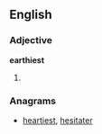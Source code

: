 ==English==

===Adjective===
'''earthiest'''

# {{superlative of|earthy}}

===Anagrams===
* [[heartiest#English|heartiest]], [[hesitater#English|hesitater]]